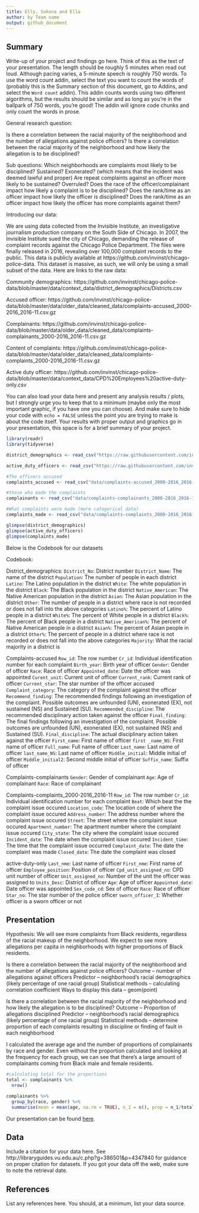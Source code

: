 ```yaml
---
title: Elly, Sokona and Ella
author: by Team name
output: github_document
---
```


## Summary

Write-up of your project and findings go here. 
Think of this as the text of your presentation. 
The length should be roughly 5 minutes when read out loud.
Although pacing varies, a 5-minute speech is roughly 750 words. 
To use the word count addin, select the text you want to count the words of (probably this is the 
Summary section of this document, go to Addins, and select the `Word count` addin).
This addin counts words using two different algorithms, but the results should be similar and as long as you're in the ballpark of 750 words, you're good! 
The addin will ignore code chunks and only count the words in prose.

General research question:

Is there a correlation between the racial majority of the neighborhood and the number of allegations against police officers? Is there a correlation between the racial majority of the neighborhood and how likely the allegation is to be disciplined?

Sub questions:
Which neighborhoods are complaints most likely to be disciplined? Sustained? Exonerated? (which means that the incident was deemed lawful and proper)
Are repeat complaints against an officer more likely to be sustained? Overruled? 
Does the race of the officer/complainant impact how likely a complaint is to be disciplined?
Does the rank/time as an officer impact how likely the officer is disciplined?
Does the rank/time as an officer impact how likely the officer has more complaints against them?

Introducing our data:

We are using data collected from the Invisible Institute, an investigative journalism production company on the South Side of Chicago. In 2007, the Invisible Institute sued the city of Chicago, demanding the release of complaint records against the Chicago Police Department. The files were finally released in 2016, revealing over 100,000 complaint records to the public. This data is publicly available at https://github.com/invinst/chicago-police-data. This dataset is massive, as such, we will only be using a small subset of the data. Here are links to the raw data:

Community demographics: https://github.com/invinst/chicago-police-data/blob/master/data/context_data/district_demographics/Districts.csv
 
Accused officer: https://github.com/invinst/chicago-police-data/blob/master/data/older_data/cleaned_data/complaints-accused_2000-2016_2016-11.csv.gz 
 
Complainants: https://github.com/invinst/chicago-police-data/blob/master/data/older_data/cleaned_data/complaints-complainants_2000-2016_2016-11.csv.gz 
 
Content of complaints: https://github.com/invinst/chicago-police-data/blob/master/data/older_data/cleaned_data/complaints-complaints_2000-2016_2016-11.csv.gz 
 
Active duty officer: https://github.com/invinst/chicago-police-data/blob/master/data/context_data/CPD%20Employees%20active-duty-only.csv 



You can also load your data here and present any analysis results / plots, but I strongly urge you to keep that to a minimum (maybe only the most important graphic, if you have one you can choose). 
And make sure to hide your code with  `echo = FALSE` unless the point you are trying to make is about the code itself.
Your results with proper output and graphics go in your presentation, this space is for a brief summary of your project.

```r
library(readr)
library(tidyverse)

district_demographics <- read_csv("https://raw.githubusercontent.com/invinst/chicago-police-data/master/data/context_data/district_demographics/Districts.csv")

active_duty_officers <- read_csv("https://raw.githubusercontent.com/invinst/chicago-police-data/master/data/context_data/CPD%20Employees%20active-duty-only.csv")

#The officers accused
complaints_accused <- read_csv("data/complaints-accused_2000-2016_2016-11.csv")

#those who made the complaints
complainants <- read_csv("data/complaints-complainants_2000-2016_2016-11 (1).csv")

#What complaints were made (more categorical data)
complaints_made <- read_csv("data/complaints-complaints_2000-2016_2016-11 (1).csv")

glimpse(district_demographics)
glimpse(active_duty_officers)
glimpse(complaints_made)
```

Below is the Codebook for our datasets

Codebook:

District_demographics: 
`District_No`: District number
`District_Name`: The name of the district
`Population`: The number of people in each district
`Latino`: The Latino population in the district
`White`: The white population in the district
`Black`: The Black population in the district
`Native_American`: The Native American population in the district
`Asian`: The Asian population in the district
`Other`: The number of people in a district where race is not recorded or does not fall into the above categories
`Latino%`: The percent of Latino people in a district
`White%`: The percent of White people in a district
`Black%`: The percent of Black people in a district
`Native_American%`: The percent of Native American people in a district
`Asian%`: The percent of Asian people in a district
`Other%`: The percent of people in a district where race is not recorded or does not fall into the above categories
`Majority`: What the racial majority in a district is

Complaints-accused
`Row_id`: The row number
`Cr_id`: Individual identification number for each complaint
`Birth_year`: Birth year of officer
`Gender`: Gender of officer
`Race`: Race of officer
`Appointed_date`: Date the officer was appointed
`Curent_unit`: Current unit of officer
`Current_rank`: Current rank of officer
`Current_star`: The star number of the officer accused
`Complaint_category`: The category of the complaint against the officer
`Recommend_finding`: The recommended findings following an investigation of the complaint. Possible outcomes are unfounded (UN), exonerated (EX), not sustained (NS) and Sustained (SU).
`Recommended_discipline`: The recommended disciplinary action taken against the officer
`Final_finding`: The final findings following an investigation of the complaint. Possible outcomes are unfounded (UN), exonerated (EX), not sustained (NS) and Sustained (SU).
`Final_discipline`: The actual disciplinary action taken against the officer
`First_name`: First name of officer
`first _name_NS`: First name of officer
`Full_name`: Full name of officer
`Last_name`: Last name of officer
`last_name_NS`: Last name of officer
`Middle_initial`: Middle initial of officer
`Middle_initial2`: Second middle initial of officer
`Suffix_name`: Suffix of officer

Complaints-complainants
`Gender`: Gender of complainant
`Age`: Age of complainant
`Race`: Race of complainant

Complaints-complaints_2000-2016_2016-11
`Row_id`: The row number
`Cr_id`: Individual identification number for each complaint
`Beat`: Which beat the the complaint issue occured
`Location_code`: The location code of where the complaint issue occured
`Address_number`: The address number where the complaint issue occured
`Street`: The street where the complaint issue occured
`Apartment_number`: The apartment number where the complaint issue occured
`City_state`: The city where the complaint issue occured
`Incident_date`: The date when the complaint issue occured
`Incident_time`: The time that the complaint issue occurred 
`Complaint_date`: The date the complaint was made
`Closed_date`: The date the complaint was closed

active-duty-only
`Last_nme`: Last name of officer
`First_nme`: First name of officer
`Employee_position`: Position of officer
`Cpd_unit_assigned_no`: CPD unit number of officer
`Unit_assigned_no`: Number of the unit the officer was assigned to
`Units_Desc`: District of officer
`Age`: Age of officer
`Appointed_date`: Date officer was appointed
`Sex_code_cd`: Sex of officer
`Race`: Race of officer
`Star_no`: The star number of the police officer
`sworn_officer_I`: Whether officer is a sworn officer or not


## Presentation


Hypothesis: We will see more complaints from Black residents, regardless of the racial makeup of the neighborhood.  We expect to see more allegations per capita in neighborhoods with higher proportions of Black residents.

Is there a correlation between the racial majority of the neighborhood and the number of allegations against police officers? 
Outcome – number of allegations against officers
Predictor – neighborhood’s racial demographics (likely percentage of one racial group)
Statistical methods  – calculating correlation coefficient 
Ways to display this data – geom(point)

Is there a correlation between the racial majority of the neighborhood and how likely the allegation is to be disciplined?
Outcome – Proportion of allegations disciplined
Predictor – neighborhood’s racial demographics (likely percentage of one racial group)
Statistical methods – determine proportion of each complaints resulting in discipline or finding of fault in each neighborhood


I calculated the average age and the number of proportions of complainants by race and gender. Even without the proportion calculated and looking at the frequency for each group, we can see that there's a large amount of complainants coming from Black male and female residents. 

```r

#calculating total for the proportions 
total <- complainants %>%
  nrow()

complainants %>%
  group_by(race, gender) %>%
  summarise(mean = mean(age, na.rm = TRUE), n_1 = n(), prop = n_1/total)

```


Our presentation can be found [here](presentation/presentation.html).

## Data 

Include a citation for your data here. 
See http://libraryguides.vu.edu.au/c.php?g=386501&p=4347840 for guidance on proper citation for datasets. 
If you got your data off the web, make sure to note the retrieval date.

## References

List any references here. You should, at a minimum, list your data source.


